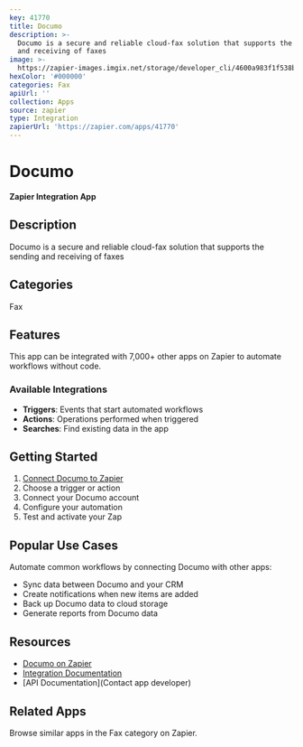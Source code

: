 ```yaml
---
key: 41770
title: Documo
description: >-
  Documo is a secure and reliable cloud-fax solution that supports the sending
  and receiving of faxes
image: >-
  https://zapier-images.imgix.net/storage/developer_cli/4600a983f1f538b2cf64ea5f4c2a2185.png?auto=format%2Ccompress&ixlib=python-3.0.0&q=50
hexColor: '#000000'
categories: Fax
apiUrl: ''
collection: Apps
source: zapier
type: Integration
zapierUrl: 'https://zapier.com/apps/41770'
---
```

# Documo

**Zapier Integration App**

## Description

Documo is a secure and reliable cloud-fax solution that supports the sending and receiving of faxes

## Categories

Fax

## Features

This app can be integrated with 7,000+ other apps on Zapier to automate workflows without code.

### Available Integrations

- **Triggers**: Events that start automated workflows
- **Actions**: Operations performed when triggered
- **Searches**: Find existing data in the app

## Getting Started

1. [Connect Documo to Zapier](https://zapier.com/apps/41770)
2. Choose a trigger or action
3. Connect your Documo account
4. Configure your automation
5. Test and activate your Zap

## Popular Use Cases

Automate common workflows by connecting Documo with other apps:

- Sync data between Documo and your CRM
- Create notifications when new items are added
- Back up Documo data to cloud storage
- Generate reports from Documo data

## Resources

- [Documo on Zapier](https://zapier.com/apps/41770)
- [Integration Documentation](https://zapier.com/apps/41770/integrations)
- [API Documentation](Contact app developer)

## Related Apps

Browse similar apps in the Fax category on Zapier.
